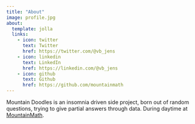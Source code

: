 ```yaml
---
title: "About"
image: profile.jpg
about:
  template: jolla
  links:
    - icon: twitter
      text: Twitter
      href: https://twitter.com/@vb_jens
    - icon: linkedin
      text: LinkedIn
      href: https://linkedin.com/@vb_jens
    - icon: github
      text: Github
      href: https://github.com/mountainmath
---
```


Mountain Doodles is an insomnia driven side project, born out of random questions, trying to give partial answers through data. During daytime at [MountainMath](https://mountainmath.ca).
